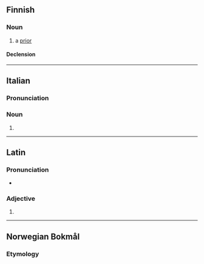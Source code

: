 ==Finnish==

===Noun===
{{fi-noun}}

# a [[prior]]

====Declension====
{{fi-decl-paperi|prior|a}}

----

==Italian==

===Pronunciation===
{{it-pr|pri.óri}}

===Noun===
{{head|it|noun form|g=m}}

# {{plural of|it|priore}}

----

==Latin==

===Pronunciation===
* {{la-IPA|priōrī}}

===Adjective===
{{la-adj-form|priōrī}}

# {{inflection of|la|prior||dat|m//f//n|s}}

----

==Norwegian Bokmål==

===Etymology===
From {{bor|nb|la|priōrī}}, dative singular of {{der|nb|la-med|prior|t=former, prior, previous}}, from {{der|nb|itc-pro|*priōs|t=former}}, from earlier {{m|itc-pro|*prijōs}}, from {{m|itc-pro|*pri}} + {{m|itc-pro|*-jōs}}, from {{der|nb|ine-pro|*-yōs|*-yōs ~ *-is-}}.

===Pronunciation===
* {{IPA|nb|/ˈpriːoːrɪ/}}
* {{audio|nb|NB - Pronunciation of Norwegian Bokmål «priori».ogg|Audio}}
* {{rhymes|nb|oːrɪ}}
* {{hyphenation|nb|pri|o|ri}}

===Adverb===
{{head|nb|adverb}}

# {{only used in|nb|a priori||a priori}}

===References===
* {{R:NAOB}}